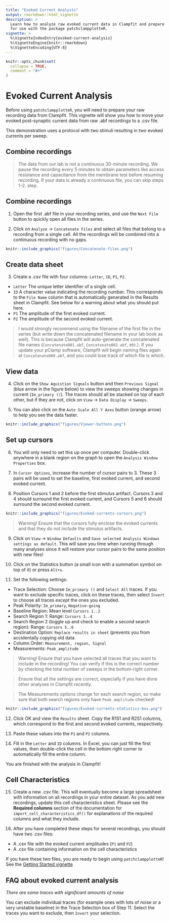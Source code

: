 ```yaml
---
title: "Evoked Current Analysis"
output: rmarkdown::html_vignette
description: >
  Learn how to analyze raw evoked current data in Clampfit and prepare it
  for use with the package patchclampplotteR.
vignette: >
  %\VignetteIndexEntry{evoked-current-analysis}
  %\VignetteEngine{knitr::rmarkdown}
  %\VignetteEncoding{UTF-8}
---
```


```r
knitr::opts_chunk$set(
  collapse = TRUE,
  comment = "#>"
)
```

# Evoked Current Analysis

Before using `patchclampplotteR`, you will need to prepare your raw recording data from Clampfit. This vignette will show you how to move your evoked post-synaptic current data from raw .abf recordings to a .csv file.

This demonstration uses a protocol with two stimuli resulting in two evoked currents per sweep.

## Combine recordings

> The data from our lab is not a continuous 30-minute recording. We pause the recording every 5 minutes to obtain parameters like access resistance and capacitance from the membrane test before resuming recording. If your data is already a continuous file, you can skip steps 1-2. step.

## Combine recordings

1. Open the first .abf file in your recording series, and use the `Next File` button to quickly open all files in the series.

2. Click on `Analyze` -> `Concatenate Files` and select all files that belong to a recording from a single cell. All the recordings will be combined into a continuous recording with no gaps. 

```r
knitr::include_graphics("figures/Concatenate-files.png")
```

## Create data sheet

3. Create a .csv file with four columns: `Letter`, `ID`, `P1`, `P2`.

* `Letter` The unique letter identifier of a single cell.
* `ID` A character value indicating the recording number. This corresponds to the `File Name` column that is automatically generated in the Results sheet in Clampfit. See below for a warning about what you should put here.
* `P1` The amplitude of the first evoked current.
* `P2` The amplitude of the second evoked current.

> I would strongly recommend using the filename of the first file in the series (but write down the concatenated filename in your lab book as well). This is because Clampfit will auto-generate the concatenated file names (`Concatenate001.abf`, `Concatenate002.abf`, etc.). If you update your pClamp software, Clampfit will begin naming files again at `Concatenate000.abf`, and you could lose track of which file is which.

## View data

4. Click on the `Show Aquistion Signals` button and then `Previous Signal` (blue arrow in the figure below) to view the sweeps showing changes in current (`Im_primary ()`). The traces should all be stacked on top of each other, but if they are not, click on `View` -> `Data Display` -> `Sweeps`.

5. You can also click on the `Auto Scale All Y Axes` button (orange arrow) to help you see the data faster.

```r
knitr::include_graphics("figures/Viewer-buttons.png")
```

## Set up cursors

6. You will only need to set this up once per computer. Double-click anywhere in a blank region on the graph to open the `Analysis Window Properties` box.

7. In `Cursor Options`, increase the number of cursor pairs to 3. These 3 pairs will be used to set the baseline, first evoked current, and second evoked current.

8. Position Cursors 1 and 2 before the first stimulus artifact. Cursors 3 and 4 should surround the first evoked current, and Cursors 5 and 6 should surround the second evoked current.

```r
knitr::include_graphics("figures/Evoked-currents-cursors.png")
```

> Warning! Ensure that the cursors fully enclose the evoked currents and that they do not include the stimulus artifacts. 

9. Click on `View` -> `Window Defaults` and `Save selected Analysis Windows settings as default`. This will save you time when running through many analyses since it will restore your cursor pairs to the same position with new files!

10. Click on the Statistics button (a small icon with a summation symbol on top
of it) or press `Alt+s`.

11. Set the following settings:

* Trace Selection: Choose `Im_primary ()` and `Select All` traces. If you want to exclude specific traces, click on these traces, then select `Invert` to choose all traces *except* the ones you excluded.
* Peak Polarity: `Im_primary`, `Negative-going`
* Baseline Region: Mean level `Cursors 1..2`
* Search Region 1: Range: `Cursors 3..4`
* Search Region 2 (toggle up and check to enable a second search region): Range: `Cursors 5..6`
* Destination Option: `Replace results in sheet` (prevents you from accidentally copying old data
* Column Order: `Measurement, region, Signal`
* Measurements: `Peak_amplitude`

> Warning! Ensure that you have selected all traces that you want to include in the recording! You can verify if this is the correct number by checking the total number of sweeps in the bottom-right corner.

> Ensure that all the settings are correct, especially if you have done other analyses in Clampfit recently.

> The Measurements options change for each search region, so make sure that both search regions only have `Peak_amplitude` checked!

```r
knitr::include_graphics("figures/Evoked-currents-statistics-box.png")
```

12. Click OK and view the `Results` sheet. Copy the R1S1 and R2S1 columns, which correspond to the first and second evoked currents, respectively.

13. Paste these values into the `P1` and `P2` columns.

14. Fill in the `Letter` and `ID` columns. In Excel, you can just fill the first values, then double-click the cell in the bottom right corner to automatically fill the entire column.

You are finished with the analysis in Clampfit!

## Cell Characteristics

15. Create a new .csv file. This will eventually become a large spreadsheet with information on all recordings in your entire dataset. As you add new recordings, update this cell characteristics sheet. Please see the **Required columns** section of the documentation for `import_cell_characteristics_df()` for explanations of the required columns and what they include.

16. After you have completed these steps for several recordings, you should have two .csv files:

* A .csv file with the evoked current amplitudes (`P1` and `P2`)
* A .csv file containing information on the cell characteristics

If you have these two files, you are ready to begin using `patchclampplotteR`! See the [Getting Started vignette](https://christelinda-laureijs.github.io/patchclampplotteR/articles/patchclampplotteR.html)

## FAQ about evoked current analysis

*There are some traces with significant amounts of noise*

You can exclude individual traces (for example ones with lots of noise or a very unstable baseline) in the Trace Selection box of Step 11. Select the traces you want to exclude, then `Invert` your selection.
